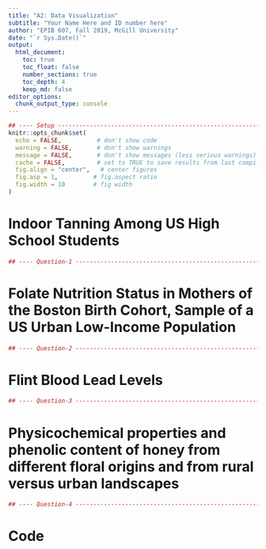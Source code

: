 ```yaml
---
title: "A2: Data Visualization"
subtitle: "Your Name Here and ID number here"
author: "EPIB 607, Fall 2019, McGill University"
date: "`r Sys.Date()`"
output:
  html_document:
    toc: true
    toc_float: false
    number_sections: true
    toc_depth: 4
    keep_md: false
editor_options: 
  chunk_output_type: console
---
```


```r
## ---- Setup ------------------------------------------------------------------
knitr::opts_chunk$set(
  echo = FALSE,          # don't show code
  warning = FALSE,       # don't show warnings
  message = FALSE,       # don't show messages (less serious warnings)
  cache = FALSE,         # set to TRUE to save results from last compilation
  fig.align = "center",   # center figures
  fig.asp = 1,          # fig.aspect ratio
  fig.width = 10        # fig width
)
```


# Indoor Tanning Among US High School Students

```r
## ---- Question-1 ------------------------------------------------------------

```



# Folate Nutrition Status in Mothers of the Boston Birth Cohort, Sample of a US Urban Low-Income Population

```r
## ---- Question-2 ------------------------------------------------------------

```



# Flint Blood Lead Levels

```r
## ---- Question-3 ------------------------------------------------------------

```




# Physicochemical properties and phenolic content of honey from different floral origins and from rural versus urban landscapes

```r
## ---- Question-4 ------------------------------------------------------------

```





# Code {-}

```r

```

